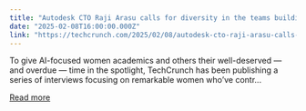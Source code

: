 ```yaml
---
title: "Autodesk CTO Raji Arasu calls for diversity in the teams building AI"
date: "2025-02-08T16:00:00.000Z"
link: "https://techcrunch.com/2025/02/08/autodesk-cto-raji-arasu-calls-for-diversity-in-the-teams-building-ai/"
---
```


To give AI-focused women academics and others their well-deserved — and overdue — time in the spotlight, TechCrunch has been publishing a series of interviews focusing on remarkable women who’ve contr...

[Read more](https://techcrunch.com/2025/02/08/autodesk-cto-raji-arasu-calls-for-diversity-in-the-teams-building-ai/)
